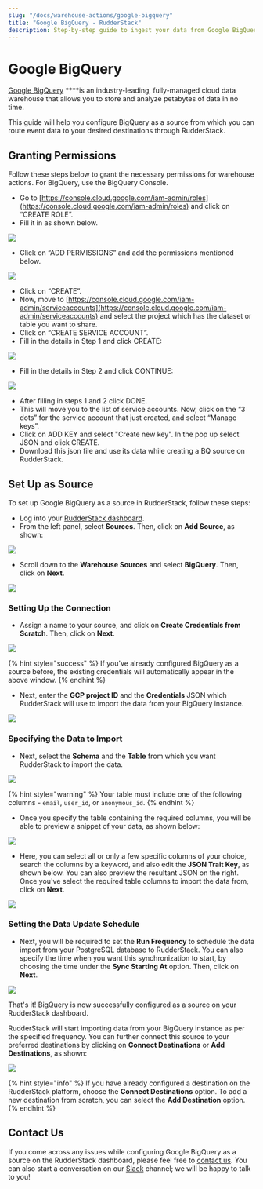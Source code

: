 ```yaml
---
slug: "/docs/warehouse-actions/google-bigquery"
title: "Google BigQuery - RudderStack"
description: Step-by-step guide to ingest your data from Google BigQuery into RudderStack.
---
```


# Google BigQuery

[Google BigQuery](https://cloud.google.com/bigquery) \*\*\*\*is an industry-leading, fully-managed cloud data warehouse that allows you to store and analyze petabytes of data in no time.

This guide will help you configure BigQuery as a source from which you can route event data to your desired destinations through RudderStack.

## Granting Permissions

Follow these steps below to grant the necessary permissions for warehouse actions. For BigQuery, use the BigQuery Console.

- Go to [https://console.cloud.google.com/iam-admin/roles](https://console.cloud.google.com/iam-admin/roles) and click on “CREATE ROLE”.
- Fill it in as shown below.

![](../.gitbook/assets/image1.png)

- Click on “ADD PERMISSIONS” and add the permissions mentioned below.

![](../.gitbook/assets/image3.png)

- Click on “CREATE”.
- Now, move to [https://console.cloud.google.com/iam-admin/serviceaccounts](https://console.cloud.google.com/iam-admin/serviceaccounts) and select the project which has the dataset or table you want to share.
- Click on “CREATE SERVICE ACCOUNT”.
- Fill in the details in Step 1 and click CREATE:

![](../.gitbook/assets/image2.png)

- Fill in the details in Step 2 and click CONTINUE:

![](../.gitbook/assets/image4.png)

- After filling in steps 1 and 2 click DONE.
- This will move you to the list of service accounts. Now, click on the “3 dots” for the service account that just created, and select “Manage keys”.
- Click on ADD KEY and select "Create new key". In the pop up select JSON and click CREATE.
- Download this json file and use its data while creating a BQ source on RudderStack.

## Set Up as Source

To set up Google BigQuery as a source in RudderStack, follow these steps:

- Log into your [RudderStack dashboard](https://app.rudderlabs.com/signup?type=freetrial).
- From the left panel, select **Sources**. Then, click on **Add Source**, as shown:

![](../.gitbook/assets/image%20%2897%29%20%281%29%20%281%29%20%282%29%20%282%29%20%282%29%20%282%29%20%282%29%20%282%29%20%282%29%20%282%29%20%282%29%20%282%29%20%282%29%20%283%29%20%285%29.png)

- Scroll down to the **Warehouse Sources** and select **BigQuery**. Then, click on **Next**.

![](../.gitbook/assets/screen-shot-2021-01-05-at-2.03.31-pm.png)

### Setting Up the Connection

- Assign a name to your source, and click on **Create Credentials from Scratch**. Then, click on **Next**.

![](../.gitbook/assets/screen-shot-2021-01-05-at-2.05.48-pm.png)

{% hint style="success" %}
If you've already configured BigQuery as a source before, the existing credentials will automatically appear in the above window.
{% endhint %}

- Next, enter the **GCP project ID** and the **Credentials** JSON which RudderStack will use to import the data from your BigQuery instance.

![](../.gitbook/assets/screen-shot-2021-01-05-at-2.07.29-pm.png)

### Specifying the Data to Import

- Next, select the **Schema** and the **Table** from which you want RudderStack to import the data.

![](../.gitbook/assets/screen-shot-2021-01-05-at-5.18.59-pm.png)

{% hint style="warning" %}
Your table must include one of the following columns - `email`, `user_id`, or `anonymous_id`.
{% endhint %}

- Once you specify the table containing the required columns, you will be able to preview a snippet of your data, as shown below:

![](../.gitbook/assets/screen-shot-2021-01-05-at-3.21.38-pm.png)

- Here, you can select all or only a few specific columns of your choice, search the columns by a keyword, and also edit the **JSON Trait Key**, as shown below. You can also preview the resultant JSON on the right. Once you've select the required table columns to import the data from, click on **Next**.

![](../.gitbook/assets/screen-shot-2021-01-05-at-3.22.09-pm.png)

### Setting the Data Update Schedule

- Next, you will be required to set the **Run Frequency** to schedule the data import from your PostgreSQL database to RudderStack. You can also specify the time when you want this synchronization to start, by choosing the time under the **Sync Starting At** option. Then, click on **Next**.

![](../.gitbook/assets/screen-shot-2021-01-05-at-5.19.23-pm.png)

That's it! BigQuery is now successfully configured as a source on your RudderStack dashboard.

RudderStack will start importing data from your BigQuery instance as per the specified frequency. You can further connect this source to your preferred destinations by clicking on **Connect Destinations** or **Add Destinations**, as shown:

![](../.gitbook/assets/screen-shot-2021-01-06-at-2.55.24-pm%20%281%29.png)

{% hint style="info" %}
If you have already configured a destination on the RudderStack platform, choose the **Connect Destinations** option. To add a new destination from scratch, you can select the **Add Destination** option.
{% endhint %}

## Contact Us

If you come across any issues while configuring Google BigQuery as a source on the RudderStack dashboard, please feel free to [contact us](mailto:%20docs@rudderstack.com). You can also start a conversation on our [Slack](https://resources.rudderstack.com/join-rudderstack-slack) channel; we will be happy to talk to you!
